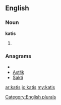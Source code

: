 ==English==

===Noun===
'''katis'''

# {{plural of|[[kati]]}}

===Anagrams===
* {{alphagram|aikst}}
* [[Astłik#English|Astłik]]
* [[Sakti#English|Sakti]]

[[Category:English plurals]]

[[ar:katis]]
[[io:katis]]
[[my:katis]]